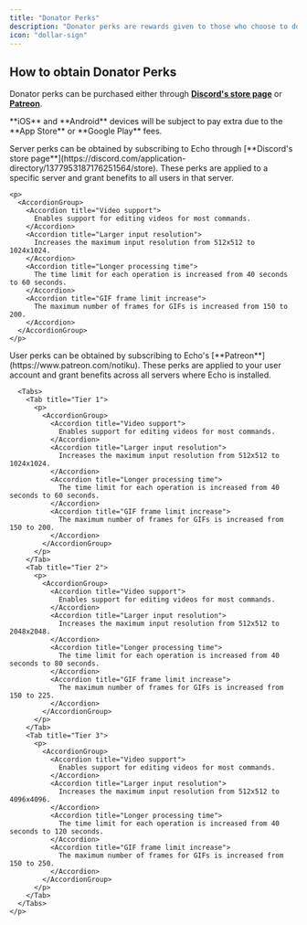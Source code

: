 ```yaml
---
title: "Donator Perks"
description: "Donator perks are rewards given to those who choose to donate to Echo."
icon: "dollar-sign"
---
```


## How to obtain Donator Perks

Donator perks can be purchased either through
[**Discord's store page**](https://discord.com/application-directory/1377953187176251564/store) or
[**Patreon**](https://www.patreon.com/notiku).

<Warning>
  **iOS** and **Android** devices will be subject to pay extra due to the **App
  Store** or **Google Play** fees.
</Warning>

<Tabs>
  <Tab title="Server Perks">
    <p>
      Server perks can be obtained by subscribing to Echo through [**Discord's store
      page**](https://discord.com/application-directory/1377953187176251564/store).
      These perks are applied to a specific server and grant benefits to all
      users in that server.
    </p>

    <p>
      <AccordionGroup>
        <Accordion title="Video support">
          Enables support for editing videos for most commands.
        </Accordion>
        <Accordion title="Larger input resolution">
          Increases the maximum input resolution from 512x512 to 1024x1024.
        </Accordion>
        <Accordion title="Longer processing time">
          The time limit for each operation is increased from 40 seconds to 60 seconds.
        </Accordion>
        <Accordion title="GIF frame limit increase">
          The maximum number of frames for GIFs is increased from 150 to 200.
        </Accordion>
      </AccordionGroup>
    </p>

  </Tab>
  
  <Tab title="User Perks">
    <p>
      User perks can be obtained by subscribing to Echo's
      [**Patreon**](https://www.patreon.com/notiku). These perks are applied to
      your user account and grant benefits across all servers where Echo is
      installed.

      <Tabs>
        <Tab title="Tier 1">
          <p>
            <AccordionGroup>
              <Accordion title="Video support">
                Enables support for editing videos for most commands.
              </Accordion>
              <Accordion title="Larger input resolution">
                Increases the maximum input resolution from 512x512 to 1024x1024.
              </Accordion>
              <Accordion title="Longer processing time">
                The time limit for each operation is increased from 40 seconds to 60 seconds.
              </Accordion>
              <Accordion title="GIF frame limit increase">
                The maximum number of frames for GIFs is increased from 150 to 200.
              </Accordion>
            </AccordionGroup>
          </p>
        </Tab>
        <Tab title="Tier 2">
          <p>
            <AccordionGroup>
              <Accordion title="Video support">
                Enables support for editing videos for most commands.
              </Accordion>
              <Accordion title="Larger input resolution">
                Increases the maximum input resolution from 512x512 to 2048x2048.
              </Accordion>
              <Accordion title="Longer processing time">
                The time limit for each operation is increased from 40 seconds to 80 seconds.
              </Accordion>
              <Accordion title="GIF frame limit increase">
                The maximum number of frames for GIFs is increased from 150 to 225.
              </Accordion>
            </AccordionGroup>
          </p>
        </Tab>
        <Tab title="Tier 3">
          <p>
            <AccordionGroup>
              <Accordion title="Video support">
                Enables support for editing videos for most commands.
              </Accordion>
              <Accordion title="Larger input resolution">
                Increases the maximum input resolution from 512x512 to 4096x4096.
              </Accordion>
              <Accordion title="Longer processing time">
                The time limit for each operation is increased from 40 seconds to 120 seconds.
              </Accordion>
              <Accordion title="GIF frame limit increase">
                The maximum number of frames for GIFs is increased from 150 to 250.
              </Accordion>
            </AccordionGroup>
          </p>
        </Tab>
      </Tabs>
    </p>

  </Tab>
</Tabs>

